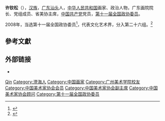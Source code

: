 '''许钦松'''（{{bd|1952年||}}），[[汉族|汉族]]，[[广东|广东]][[汕头市|汕头]]人，[[中华人民共和国|中华人民共和国]]画家、政治人物，广东画院院长、党组成员、省美协主席，[[中国共产党|中国共产党]]党员，[[第十一届全国政协委员|第十一届全国政协委员]]。

2008年，当选第十一届全国政协委员<ref>{{cite news|title=第十一届全国政协委员名单|url=http://www.indaa.com.cn/zt/2009qglh/zxzs/200903/t20090303_127573.html|accessdate=2013-04-09|newspaper=新华社北京1月25日电 中国人民政治协商会议第十一届全国委员会委员名单(共2237人，2008年1月25日政协第十届全国委员会常务委员会第二十次会议通过)|date=2008年1月25日|deadurl=yes|archiveurl=https://web.archive.org/web/20130928014403/http://www.indaa.com.cn/zt/2009qglh/zxzs/200903/t20090303_127573.html|archivedate=2013年9月28日}}</ref>，代表文化艺术界，分入第二十六组。<ref>{{cite news|title=全国政协信息-许钦松|url=http://www.cppcc.gov.cn/CMS/wylibary/showJcwyxtInfoWylibary.action?tabJcwyxt.guid=11W0008830&wytype=wjwy|accessdate=2013-04-11|newspaper=全国政协委员会}}</ref>

== 參考文獻 ==
{{reflist}}

== 外部链接 ==
* {{Sinaweibo|2010334327}}

{{中国政治人物小作品}}
{{中国美术家协会第七届理事会}}
{{中国美术家协会第八届理事会}}
{{中国美术家协会第九届理事会}}
{{中国文学艺术界联合会第九届全国委员会}}
{{中国文学艺术界联合会第十届全国委员会}}

{{Authority control}}
{{DEFAULTSORT:Xu QinSong}}
[[Category:许姓|Qin]]
[[Category:澄海人|Category:澄海人]]
[[Category:中国画家|Category:中国画家]]
[[Category:广州美术学院校友|Category:广州美术学院校友]]
[[Category:中国美术家协会会员|Category:中国美术家协会会员]]
[[Category:中国美术家协会副主席|Category:中国美术家协会副主席]]
[[Category:中国美术家协会顾问|Category:中国美术家协会顾问]]
[[Category:第十一届全国政协委员|Category:第十一届全国政协委员]]